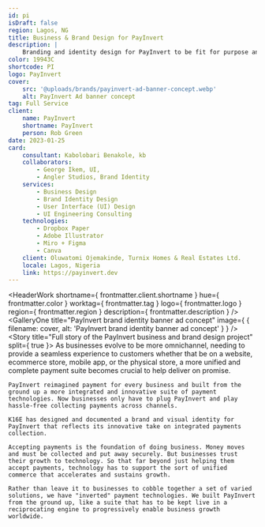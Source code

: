 ```yaml
---
id: pi
isDraft: false
region: Lagos, NG
title: Business & Brand Design for PayInvert
description: |
    Branding and identity design for PayInvert to be fit for purpose and design of its entire system of technologies, ensuring it can help businesses of all sizes collect payments on- or offline.
color: 19943C
shortcode: PI
logo: PayInvert
cover:
    src: '@uploads/brands/payinvert-ad-banner-concept.webp'
    alt: PayInvert Ad banner concept
tag: Full Service
client:
    name: PayInvert
    shortname: PayInvert
    person: Rob Green
date: 2023-01-25
card:
    consultant: Kabolobari Benakole, kb
    collaborators:
        - George Ikem, UI,
        - Angler Studios, Brand Identity
    services:
        - Business Design
        - Brand Identity Design
        - User Interface (UI) Design
        - UI Engineering Consulting
    technologies:
        - Dropbox Paper
        - Adobe Illustrator
        - Miro + Figma
        - Canva
    client: Oluwatomi Ojemakinde, Turnix Homes & Real Estates Ltd.
    locale: Lagos, Nigeria
    link: https://payinvert.dev
---
```



<HeaderWork
    shortname={ frontmatter.client.shortname }
    hue={ frontmatter.color }
    worktag={ frontmatter.tag }
    logo={ frontmatter.logo }
    region={ frontmatter.region }
    description={ frontmatter.description }
/>
<GalleryOne
    title="PayInvert brand identity banner ad concept"
    image={ { filename: cover, alt: 'PayInvert brand identity banner ad concept' } }
/>
<Story
    title="Full story of the PayInvert business and brand design project"
    split={ true }>
    As businesses evolve to be more omnichannel, needing to provide a seamless experience to customers whether that be on a website, ecommerce store, mobile app, or the physical store, a more unified and complete payment suite becomes crucial to help deliver on promise.

    PayInvert reimagined payment for every business and built from the ground up a more integrated and innovative suite of payment technologies. Now businesses only have to plug PayInvert and play hassle-free collecting payments across channels.

    K16E has designed and documented a brand and visual identity for PayInvert that reflects its innovative take on integrated payments collection.

    Accepting payments is the foundation of doing business. Money moves and must be collected and put away securely. But businesses trust their growth to technology. So that far beyond just helping them accept payments, technology has to support the sort of unified commerce that accelerates and sustains growth.

    Rather than leave it to businesses to cobble together a set of varied solutions, we have "inverted" payment technologies. We built PayInvert from the ground up, like a suite that has to be kept live in a reciprocating engine to progressively enable business growth worldwide.
</Story>
<GalleryOne
    title="PayInvert brand identity banner ad concept"
    image={ { filename: product, alt: 'PayInvert brand identity banner ad concept' } }
/>
<BusinessCard
    title="Summary details of and link to the PayInvert project"
    link={ frontmatter.card.link }
    hue={ frontmatter.color }
    logo={ frontmatter.logo }
    card={ frontmatter.card }
    shortname={ frontmatter.client.shortname }
/>